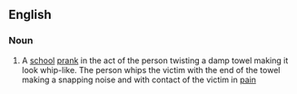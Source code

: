 ==English==

===Noun===
{{en-noun}}

# {{lb|en|slang}} A [[school]] [[prank]] in the act of the person twisting a damp towel making it look whip-like. The person whips the victim with the end of the towel making a snapping noise and with contact of the victim in [[pain]]
